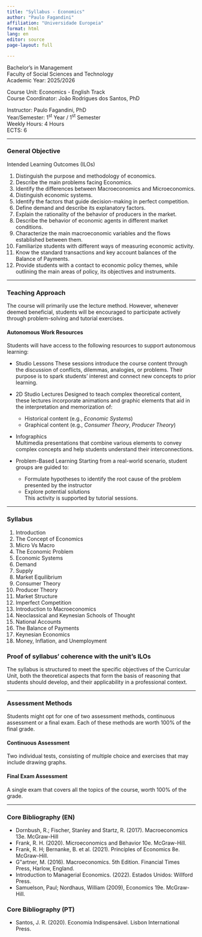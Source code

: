 ```yaml
---
title: "Syllabus - Economics"
author: "Paulo Fagandini"
affiliation: "Universidade Europeia"
format: html
lang: en
editor: source
page-layout: full

---
```


Bachelor's in Management\
Faculty of Social Sciences and Technology\
Academic Year: 2025/2026

Course Unit: Economics \- English Track\
Course Coordinator: João Rodrigues dos Santos, PhD

Instructor: Paulo Fagandini, PhD\
Year/Semester: 1<sup>st</sup> Year / 1<sup>st</sup> Semester  
Weekly Hours: 4 Hours  
ECTS: 6

---

### General Objective

Intended Learning Outcomes (ILOs)

1. Distinguish the purpose and methodology of economics.
2. Describe the main problems facing Economics.
3. Identify the differences between Macroeconomics and Microeconomics.
4. Distinguish economic systems.
5. Identify the factors that guide decision-making in perfect competition.
6. Define demand and describe its explanatory factors.
7. Explain the rationality of the behavior of producers in the market.
8. Describe the behavior of economic agents in different market conditions.
9. Characterize the main macroeconomic variables and the flows established between them.
10. Familiarize students with different ways of measuring economic activity.
11. Know the standard transactions and key account balances of the Balance of Payments.
12. Provide students with a contact to economic policy themes, while outlining the main areas of policy, its objectives and instruments.

---

### Teaching Approach

The course will primarily use the lecture method. However, whenever deemed beneficial, students will be encouraged to participate actively through problem-solving and tutorial exercises.

#### Autonomous Work Resources

Students will have access to the following resources to support autonomous learning:

- Studio Lessons
  These sessions introduce the course content through the discussion of conflicts, dilemmas, analogies, or problems. Their purpose is to spark students' interest and connect new concepts to prior learning.

- 2D Studio Lectures
  Designed to teach complex theoretical content, these lectures incorporate animations and graphic elements that aid in the interpretation and memorization of:
  - Historical content (e.g., *Economic Systems*)
  - Graphical content (e.g., *Consumer Theory*, *Producer Theory*)

- Infographics  
  Multimedia presentations that combine various elements to convey complex concepts and help students understand their interconnections.

- Problem-Based Learning
  Starting from a real-world scenario, student groups are guided to:
  - Formulate hypotheses to identify the root cause of the problem presented by the instructor
  - Explore potential solutions  
  This activity is supported by tutorial sessions.

---

### Syllabus

1. Introduction
2. The Concept of Economics
3. Micro Vs Macro
4. The Economic Problem
5. Economic Systems
6. Demand
7. Supply
8. Market Equilibrium
9. Consumer Theory
10. Producer Theory
11. Market Structure
12. Imperfect Competition
13. Introduction to Macroeconomics
14. Neoclassical and Keynesian Schools of Thought
15. National Accounts
16. The Balance of Payments
17. Keynesian Economics
18. Money, Inflation, and Unemployment

### Proof of syllabus' coherence with the unit's ILOs

The syllabus is structured to meet the specific objectives of the Curricular Unit, both the theoretical aspects that form the basis of reasoning that students should develop, and their applicability in a professional context.

---

### Assessment Methods

Students might opt for one of two assessment methods, continuous assessment or a final exam. Each of these methods are worth 100% of the final grade.

#### Continuous Assessment

Two individual tests, consisting of multiple choice and exercises that may include drawing graphs.

#### Final Exam Assessment

A single exam that covers all the topics of the course, worth 100% of the grade.

---

### Core Bibliography (EN)

* Dornbush, R.; Fischer, Stanley and Startz, R. (2017). Macroeconomics 13e. McGraw-Hill
* Frank, R. H. (2020). Microeconomics and Behavior 10e. McGraw-Hill.
* Frank, R. H; Bernanke, B. et al. (2021). Princíples of Economics 8e. McGraw-Hill.
* G\"artner, M. (2016). Macroeconomics. 5th Edition. Financial Times Press, Harlow, England.
* Introduction to Managerial Economics. (2022). Estados Unidos: Willford Press.
* Samuelson, Paul; Nordhaus, William (2009), Economics 19e. McGraw-Hill.  

### Core Bibliography (PT)

* Santos, J. R. (2020). Economia Indispensável. Lisbon International Press.